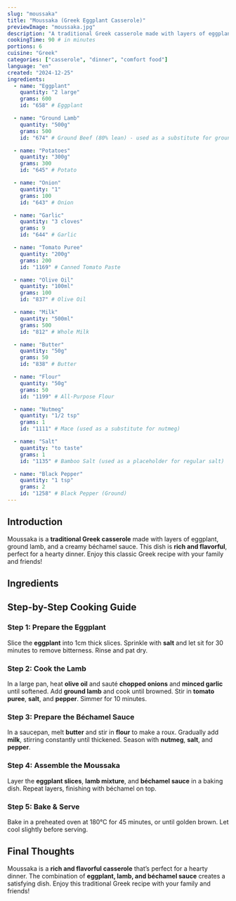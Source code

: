 ```yaml
---
slug: "moussaka"
title: "Moussaka (Greek Eggplant Casserole)"
previewImage: "moussaka.jpg"
description: "A traditional Greek casserole made with layers of eggplant, ground lamb, and a creamy béchamel sauce."
cookingTime: 90 # in minutes
portions: 6
cuisine: "Greek"
categories: ["casserole", "dinner", "comfort food"]
language: "en"
created: "2024-12-25"
ingredients:
  - name: "Eggplant"
    quantity: "2 large"
    grams: 600
    id: "658" # Eggplant

  - name: "Ground Lamb"
    quantity: "500g"
    grams: 500
    id: "674" # Ground Beef (80% lean) - used as a substitute for ground lamb

  - name: "Potatoes"
    quantity: "300g"
    grams: 300
    id: "645" # Potato

  - name: "Onion"
    quantity: "1"
    grams: 100
    id: "643" # Onion

  - name: "Garlic"
    quantity: "3 cloves"
    grams: 9
    id: "644" # Garlic

  - name: "Tomato Puree"
    quantity: "200g"
    grams: 200
    id: "1169" # Canned Tomato Paste

  - name: "Olive Oil"
    quantity: "100ml"
    grams: 100
    id: "837" # Olive Oil

  - name: "Milk"
    quantity: "500ml"
    grams: 500
    id: "812" # Whole Milk

  - name: "Butter"
    quantity: "50g"
    grams: 50
    id: "838" # Butter

  - name: "Flour"
    quantity: "50g"
    grams: 50
    id: "1199" # All-Purpose Flour

  - name: "Nutmeg"
    quantity: "1/2 tsp"
    grams: 1
    id: "1111" # Mace (used as a substitute for nutmeg)

  - name: "Salt"
    quantity: "to taste"
    grams: 1
    id: "1135" # Bamboo Salt (used as a placeholder for regular salt)

  - name: "Black Pepper"
    quantity: "1 tsp"
    grams: 2
    id: "1258" # Black Pepper (Ground)
---
```



## Introduction

Moussaka is a **traditional Greek casserole** made with layers of eggplant, ground lamb, and a creamy béchamel sauce. This dish is **rich and flavorful**, perfect for a hearty dinner. Enjoy this classic Greek recipe with your family and friends!

## Ingredients

<IngredientsList
  ingredients={frontmatter.ingredients}
  portions={frontmatter.portions}
/>

## Step-by-Step Cooking Guide

### Step 1: Prepare the Eggplant

Slice the **eggplant** into 1cm thick slices. Sprinkle with **salt** and let sit for 30 minutes to remove bitterness. Rinse and pat dry.

<CookingStep action="cutting_vegetables_eggplant" alt="Cutting eggplant" />

### Step 2: Cook the Lamb

In a large pan, heat **olive oil** and sauté **chopped onions** and **minced garlic** until softened. Add **ground lamb** and cook until browned. Stir in **tomato puree**, **salt**, and **pepper**. Simmer for 10 minutes.

<CookingStep action="frying_pan_meat_red_cubes" alt="Cooking ground lamb" />

### Step 3: Prepare the Béchamel Sauce

In a saucepan, melt **butter** and stir in **flour** to make a roux. Gradually add **milk**, stirring constantly until thickened. Season with **nutmeg**, **salt**, and **pepper**.

<CookingStep action="stirring_saucePan_cream" alt="Preparing béchamel sauce" />

### Step 4: Assemble the Moussaka

Layer the **eggplant slices**, **lamb mixture**, and **béchamel sauce** in a baking dish. Repeat layers, finishing with béchamel on top.

<CookingStep action="baking_oven_savory_casserole" alt="Assembling moussaka" />

### Step 5: Bake & Serve

Bake in a preheated oven at 180°C for 45 minutes, or until golden brown. Let cool slightly before serving.

## Final Thoughts

Moussaka is a **rich and flavorful casserole** that’s perfect for a hearty dinner. The combination of **eggplant, lamb, and béchamel sauce** creates a satisfying dish. Enjoy this traditional Greek recipe with your family and friends!

<NutritionFacts ingredients={frontmatter.ingredients} />
